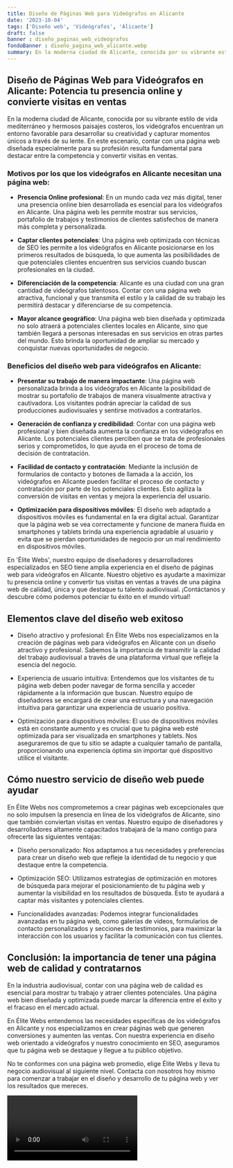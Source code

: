 ```yaml
---
title: Diseño de Páginas Web para Videógrafos en Alicante
date: '2023-10-04'
tags: ['Diseño web', 'Videógrafos', 'Alicante']
draft: false
banner : diseño_paginas_web_videógrafos
fondoBanner : diseño_pagina_web_alicante.webp
summary: En la moderna ciudad de Alicante, conocida por su vibrante estilo de vida mediterráneo y hermosos paisajes costeros, los videógrafos encuentran un entorno favorable para desarrollar su creatividad y capturar momentos únicos a través de su lente. En este escenario, contar con una página web diseñada especialmente para su profesión resulta fundamental para destacar entre la competencia y convertir visitas en ventas.
---
```


## **Diseño de Páginas Web para Videógrafos en Alicante: Potencia tu presencia online y convierte visitas en ventas**

En la moderna ciudad de Alicante, conocida por su vibrante estilo de vida mediterráneo y hermosos paisajes costeros, los videógrafos encuentran un entorno favorable para desarrollar su creatividad y capturar momentos únicos a través de su lente. En este escenario, contar con una página web diseñada especialmente para su profesión resulta fundamental para destacar entre la competencia y convertir visitas en ventas.

### **Motivos por los que los videógrafos en Alicante necesitan una página web:**

- **Presencia Online profesional**: En un mundo cada vez más digital, tener una presencia online bien desarrollada es esencial para los videógrafos en Alicante. Una página web les permite mostrar sus servicios, portafolio de trabajos y testimonios de clientes satisfechos de manera más completa y personalizada.

- **Captar clientes potenciales**: Una página web optimizada con técnicas de SEO les permite a los videógrafos en Alicante posicionarse en los primeros resultados de búsqueda, lo que aumenta las posibilidades de que potenciales clientes encuentren sus servicios cuando buscan profesionales en la ciudad.

- **Diferenciación de la competencia**: Alicante es una ciudad con una gran cantidad de videógrafos talentosos. Contar con una página web atractiva, funcional y que transmita el estilo y la calidad de su trabajo les permitirá destacar y diferenciarse de su competencia.

- **Mayor alcance geográfico**: Una página web bien diseñada y optimizada no solo atraerá a potenciales clientes locales en Alicante, sino que también llegará a personas interesadas en sus servicios en otras partes del mundo. Esto brinda la oportunidad de ampliar su mercado y conquistar nuevas oportunidades de negocio.

### **Beneficios del diseño web para videógrafos en Alicante:**

- **Presentar su trabajo de manera impactante**: Una página web personalizada brinda a los videógrafos en Alicante la posibilidad de mostrar su portafolio de trabajos de manera visualmente atractiva y cautivadora. Los visitantes podrán apreciar la calidad de sus producciones audiovisuales y sentirse motivados a contratarlos.

- **Generación de confianza y credibilidad**: Contar con una página web profesional y bien diseñada aumenta la confianza en los videógrafos en Alicante. Los potenciales clientes perciben que se trata de profesionales serios y comprometidos, lo que ayuda en el proceso de toma de decisión de contratación.

- **Facilidad de contacto y contratación**: Mediante la inclusión de formularios de contacto y botones de llamada a la acción, los videógrafos en Alicante pueden facilitar el proceso de contacto y contratación por parte de los potenciales clientes. Esto agiliza la conversión de visitas en ventas y mejora la experiencia del usuario.

- **Optimización para dispositivos móviles**: El diseño web adaptado a dispositivos móviles es fundamental en la era digital actual. Garantizar que la página web se vea correctamente y funcione de manera fluida en smartphones y tablets brinda una experiencia agradable al usuario y evita que se pierdan oportunidades de negocio por un mal rendimiento en dispositivos móviles.

En 'Élite Webs', nuestro equipo de diseñadores y desarrolladores especializados en SEO tiene amplia experiencia en el diseño de páginas web para videógrafos en Alicante. Nuestro objetivo es ayudarte a maximizar tu presencia online y convertir tus visitas en ventas a través de una página web de calidad, única y que destaque tu talento audiovisual. ¡Contáctanos y descubre cómo podemos potenciar tu éxito en el mundo virtual!

<GifSeo />

<Cta />

## Elementos clave del diseño web exitoso

- Diseño atractivo y profesional: En Élite Webs nos especializamos en la creación de páginas web para videógrafos en Alicante con un diseño atractivo y profesional. Sabemos la importancia de transmitir la calidad del trabajo audiovisual a través de una plataforma virtual que refleje la esencia del negocio.

- Experiencia de usuario intuitiva: Entendemos que los visitantes de tu página web deben poder navegar de forma sencilla y acceder rápidamente a la información que buscan. Nuestro equipo de diseñadores se encargará de crear una estructura y una navegación intuitiva para garantizar una experiencia de usuario positiva.

- Optimización para dispositivos móviles: El uso de dispositivos móviles está en constante aumento y es crucial que tu página web esté optimizada para ser visualizada en smartphones y tablets. Nos aseguraremos de que tu sitio se adapte a cualquier tamaño de pantalla, proporcionando una experiencia óptima sin importar qué dispositivo utilice el visitante.

## Cómo nuestro servicio de diseño web puede ayudar

En Élite Webs nos comprometemos a crear páginas web excepcionales que no solo impulsen la presencia en línea de los videógrafos de Alicante, sino que también conviertan visitas en ventas. Nuestro equipo de diseñadores y desarrolladores altamente capacitados trabajará de la mano contigo para ofrecerte las siguientes ventajas:

- Diseño personalizado: Nos adaptamos a tus necesidades y preferencias para crear un diseño web que refleje la identidad de tu negocio y que destaque entre la competencia.

- Optimización SEO: Utilizamos estrategias de optimización en motores de búsqueda para mejorar el posicionamiento de tu página web y aumentar la visibilidad en los resultados de búsqueda. Esto te ayudará a captar más visitantes y potenciales clientes.

- Funcionalidades avanzadas: Podemos integrar funcionalidades avanzadas en tu página web, como galerías de videos, formularios de contacto personalizados y secciones de testimonios, para maximizar la interacción con los usuarios y facilitar la comunicación con tus clientes.

## Conclusión: la importancia de tener una página web de calidad y contratarnos

En la industria audiovisual, contar con una página web de calidad es esencial para mostrar tu trabajo y atraer clientes potenciales. Una página web bien diseñada y optimizada puede marcar la diferencia entre el éxito y el fracaso en el mercado actual.

En Élite Webs entendemos las necesidades específicas de los videógrafos en Alicante y nos especializamos en crear páginas web que generen conversiones y aumenten las ventas. Con nuestra experiencia en diseño web orientado a videógrafos y nuestro conocimiento en SEO, aseguramos que tu página web se destaque y llegue a tu público objetivo.

No te conformes con una página web promedio, elige Élite Webs y lleva tu negocio audiovisual al siguiente nivel. Contacta con nosotros hoy mismo para comenzar a trabajar en el diseño y desarrollo de tu página web y ver los resultados que mereces.

<Video />

<CtaBot job='Videógrafos' city='Alicante'/>

<Gmaps query='Alicante+españa+maps' />